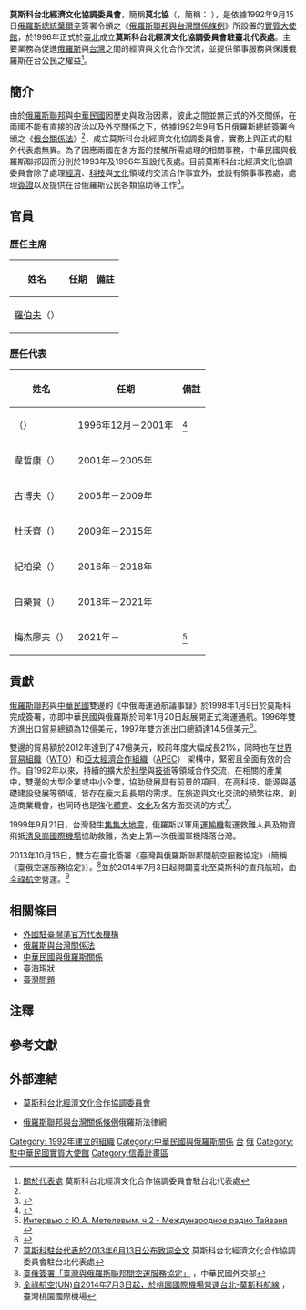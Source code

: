 {{copyedit|time=2016-05-03T10:08:51+00:00}}{{noteTA
|1=zh-cn:叶利钦; zh-tw:葉爾辛; zh-hk:葉利欽; zh-sg:耶尔辛;
}}
{{infobox Organization
|name             = 莫斯科臺北經濟文化協調委員會
|native_name      = {{lang|ru|Московско-Тайбэйская Координационная Комиссия по Экономическому и Культурному Сотрудничеству}}
|image            = МТК Taipei logo.svg
|size             = 
|formation        = {{Start date|1996|12|15}}
|type             = [[實質大使館|實質大使館]]
|status           = 
|registration_id  = 
|leader_title     = 主席
|leader_name      = [[羅伯夫|羅伯夫]]
|leader_title2    = 代表
|leader_name2     = 梅杰廖夫（{{lang|ru|Юрий Анатольевич Метелев}}）
|subsidiaries     = 莫斯科台北經濟文化協調委員會駐臺北代表處
|headquarters     = 台北代表处：<br>{{ROC}}[[臺北市|臺北市]][[信義區_(臺北市)|信義區]]信義路五段2號9樓
|num_members      = 
|region_served    = {{ROC-TW}}
|parent_organization = 
|website          = {{URL|http://www.mtc.org.tw/}}
}}
'''莫斯科台北經濟文化協調委員會'''，簡稱'''莫北協'''（{{lang-rus|Московско-Тайбэйская Координационная Комиссия по Экономическому и Культурному Сотрудничеству|Moskovsko-Taybeiskaya Koordinatsionnaya Komissiya po Zkonomicheskomu i Kulturnomu Sotrudnichestvu}}，簡稱：{{lang|ru|МТК}} ），是依據1992年9月15日[[俄羅斯總統|俄羅斯總統]][[葉爾辛|葉爾辛]]簽署令頒之《[[俄台關係法|俄羅斯聯邦與台灣關係條例]]》所設置的[[實質大使館|實質大使館]]，於1996年正式於[[臺北|臺北]]成立'''莫斯科台北經濟文化協調委員會駐臺北代表處'''。主要業務為促進[[俄羅斯|俄羅斯]]與[[台灣|台灣]]之間的經濟與文化合作交流，並提供領事服務與保護俄羅斯在台公民之權益<ref name="關於代表處">[http://mtc.org.tw/chinese/about.html 關於代表處] {{Wayback|url=http://mtc.org.tw/chinese/about.html |date=20180312072509 }} 莫斯科台北經濟文化合作協調委員會駐台北代表處</ref>。

==簡介==
由於[[俄羅斯聯邦|俄羅斯聯邦]]與[[中華民國|中華民國]]因歷史與政治因素，彼此之間並無正式的外交關係，在兩國不能有直接的政治以及外交關係之下，依據1992年9月15日俄羅斯總統簽署令頒之《[[俄台關係法|俄台關係法]]》<ref name="關於代表處"/>，成立莫斯科台北經濟文化協調委員會，實務上與正式的駐外代表處無異。為了因應兩國在各方面的接觸所需處理的相關事務，中華民國與俄羅斯聯邦因而分別於1993年及1996年互設代表處。目前莫斯科台北經濟文化協調委員會除了處理[[經濟|經濟]]、[[科技|科技]]與[[文化|文化]]領域的交流合作事宜外，並設有領事事務處，處理[[簽證|簽證]]以及提供在台俄羅斯公民各類協助等工作<ref>
{{cite journal lua|last=蔣德誼|first=|authorlink=|coauthors=共同編寫人|date=2007-12-03|title=熱情莫北協　台俄交流十年有成|journal=寰宇新訊|volume=第55期|issue=|pages=|id=|url=http://b2b.travelrich.com.tw/subject02/subject02_detail.aspx?Second_classification_id=5&Subject_id=3459|accessdate=2007-12-03|quote=|author=|archive-url=https://web.archive.org/web/20071213054602/http://b2b.travelrich.com.tw/subject02/subject02_detail.aspx?Second_classification_id=5&Subject_id=3459|archive-date=2007-12-13|dead-url=yes}}
</ref>。

==官員==
===歷任主席===
{| class="wikitable"
|-
! 姓名 !! 任期 !! 備註
|-
| [[羅伯夫|羅伯夫]]（{{lang|ru|Олег Иванович Лобов}}）||||
|}

=== 歷任代表 ===
{| class="wikitable"
|-
! 姓名 !! 任期 !! 備註
|-
|{{Link-ru|崔福諾夫|Трифонов, Виктор Иванович}}（{{lang|ru|Виктор Иванович Трифонов}}）||1996年12月－2001年||<ref>{{Cite web |url = https://www.mofa.gov.tw/News_Content_M_2.aspx?n=FAEEE2F9798A98FD&sms=6DC19D8F09484C89&s=FD64846CD2596CCD |author = 公眾外交協調會 |date = 1996年12月15日 |title = 俄羅斯首任駐華代表崔福諾夫（Victor Trifonov）將於本（十五）日下午抵華 |publisher = 中華民國外交部 |access-date = 2019年2月17日 |archive-date = 2019年2月17日 |archive-url = https://web.archive.org/web/20190217201103/https://www.mofa.gov.tw/News_Content_M_2.aspx?n=FAEEE2F9798A98FD&sms=6DC19D8F09484C89&s=FD64846CD2596CCD |dead-url = no }}</ref>
|-
|韋哲康（{{lang|ru|Владислав Николаевич Верченко}}）||2001年－2005年||
|-
|古博夫（{{lang|ru|Сергей Николаевич Губарев}}）||2005年－2009年||
|-
|杜沃齊（{{lang|ru|Василий Николаевич Добровольский}}）||2009年－2015年||
|-
|紀柏梁（{{lang|ru|Дмитрий Алексеевич Полянский}}）||2016年－2018年||
|-
|白樂賢（{{lang|ru|Сергей Владимирович Петров}}）||2018年－2021年||
|-
|梅杰廖夫（{{lang|ru|Юрий Анатольевич Метелев}}）||2021年－||<ref>[https://ru.rti.org.tw/radio/programMessageView/id/61781 Интервью с Ю.А. Метелевым, ч.2 - Международное радио Тайваня] {{Wayback|url=https://ru.rti.org.tw/radio/programMessageView/id/61781 |date=20211212160432 }} {{ru icon}}</ref>
|}

==貢獻==
[[俄羅斯聯邦|俄羅斯聯邦]]與[[中華民國|中華民國]]雙邊的《中俄海運通航議事錄》{{noteTag|中華民國官方稱呼《中俄海運通航議事錄》}}於1998年1月9日於莫斯科完成簽署，亦即中華民國與俄羅斯於同年1月20日起展開正式海運通航。1996年雙方進出口貿易總額為12億美元，1997年雙方進出口總額達14.5億美元<ref>{{cite web |url=http://www.mofa.gov.tw/News_Content_M_2.aspx?n=FAEEE2F9798A98FD&sms=6DC19D8F09484C89&s=D94A16AFA8E9DD90 |language=zh-hant |title=中華民國與俄羅斯之間的「中俄海運通航議事錄」已於本（八十七）年一月九日於莫斯科完成簽署 |publisher=[[中華民國外交部|中華民國外交部]]新聞稿 |date=2004-07-09 |accessdate= |archive-date=2020-11-05 |archive-url=https://web.archive.org/web/20201105153100/https://www.mofa.gov.tw/News_Content_M_2.aspx?n=FAEEE2F9798A98FD&sms=6DC19D8F09484C89&s=D94A16AFA8E9DD90 |dead-url=no }}</ref>。 

雙邊的貿易額於2012年達到了47億美元，較前年度大幅成長21%，同時也在[[世界貿易組織|世界貿易組織]]（[[WTO|WTO]]）和[[亞太經濟合作組織|亞太經濟合作組織]]（[[APEC|APEC]]） 架構中，緊密且全面有效的合作。自1992年以來，持續的擴大於[[科學|科學]]與[[技術|技術]]等領域合作交流，在相關的產業中，雙邊的大型企業或中小企業，協助發展具有前景的項目，在高科技、能源與基礎建設發展等領域，皆存在龐大且長期的需求。在旅遊與文化交流的頻繁往來，創造商業機會，也同時也是強化[[體育|體育]]、[[文化|文化]]及各方面交流的方式<ref>[http://www.mtc.org.tw/media/news/chinese/national%20day%202013.pdf  莫斯科駐台代表於2013年6月13日公布致詞全文] {{Wayback|url=http://www.mtc.org.tw/media/news/chinese/national%20day%202013.pdf |date=20160304103500 }} 莫斯科台北經濟文化合作協調委員會駐台北代表處</ref>。

1999年9月21日，台灣發生[[集集大地震|集集大地震]]，俄羅斯以軍用[[運輸機|運輸機]]載運救難人員及物資飛抵[[清泉崗國際機場|清泉崗國際機場]]協助救難，為史上第一次俄國軍機降落台灣。

2013年10月16日，雙方在臺北簽署《臺灣與俄羅斯聯邦間航空服務協定》（簡稱《臺俄空運服務協定》）。<ref>[http://www.mofa.gov.tw/Official/Home/Detail/8c273ce6-bdc4-45dd-8422-da0cbaafab73?arfid=88ce0e14-af13-4a76-8015-83fe91b55db0&opno=fe15c741-bf77-468b-bb7d-0f7eff7b7636 臺俄簽署「臺灣與俄羅斯聯邦間空運服務協定」] {{webarchive|url=https://web.archive.org/web/20131023191922/http://www.mofa.gov.tw/Official/Home/Detail/8c273ce6-bdc4-45dd-8422-da0cbaafab73?arfid=88ce0e14-af13-4a76-8015-83fe91b55db0&opno=fe15c741-bf77-468b-bb7d-0f7eff7b7636 |date=2013-10-23 }}，中華民國外交部</ref>並於2014年7月3日起開闢臺北至莫斯科的直飛航班，由[[全祿航空|全祿航空]]營運。<ref>[http://www.taoyuan-airport.com/chinese/NewsInfo/e4e633de-b920-4fde-8e3c-f7efac7b7a60 全祿航空(UN)自2014年7月3日起，於桃園國際機場營運台北-莫斯科航線] {{Wayback|url=http://www.taoyuan-airport.com/chinese/NewsInfo/e4e633de-b920-4fde-8e3c-f7efac7b7a60 |date=20160611113240 }}，臺灣桃園國際機場</ref>

==相關條目==
{{portal box|國際關係|俄羅斯|中華民國|台灣}}
*[[外國駐臺灣準官方代表機構|外國駐臺灣準官方代表機構]]
*[[俄羅斯與台灣關係法|俄羅斯與台灣關係法]]
*[[中華民國與俄羅斯關係|中華民國與俄羅斯關係]]
*[[臺海現狀|臺海現狀]]
*[[臺灣問題|臺灣問題]]

==注釋==
{{notefoot}}

==參考文獻==
{{Reflist}}

==外部連結==
*[http://www.mtc.org.tw/ 莫斯科台北經濟文化合作協調委員會] {{Wayback|url=http://www.mtc.org.tw/ |date=20171120163813 }}
*{{ru icon}}[https://web.archive.org/web/20140808155023/http://www.lawrussia.ru/texts/legal_383/doc383a693x642.htm 俄羅斯聯邦與台灣關係條例]俄羅斯法律網
{{外國駐台機構}}
[[Category:_1992年建立的組織|Category: 1992年建立的組織]]
[[Category:中華民國與俄羅斯關係|Category:中華民國與俄羅斯關係]]
[[Category:俄羅斯駐外機構|台]]
[[Category:外國駐台機構|俄]]
[[Category:駐中華民國實質大使館|Category:駐中華民國實質大使館]]
[[Category:信義計畫區|Category:信義計畫區]]